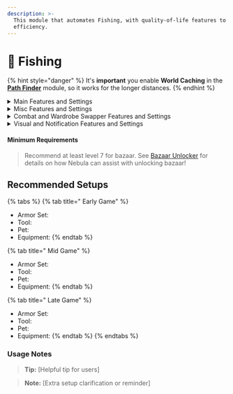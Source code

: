 ```yaml
---
description: >-
  This module that automates Fishing, with quality-of-life features to improve
  efficiency.
---
```


# 🎣 Fishing

{% hint style="danger" %}
It's **important** you enable **World Caching** in the [**Path Finder**](../misc/pathfinding.md) module, so it works for the longer distances.
{% endhint %}

<details>

<summary> Main Features and Settings</summary>



* **Fishing Type** : &#x20;
  * **Normal:** Fishing and killing mobs instantly.
  * **Barn:** Fishing with the added option of killing the sea creatures after a set amount of time.
    * **Barn Fishing Attack Conditions**:
    * **Barn Fishing SC Threshold**:
    * **Not Enough Mana Retry Relay:**
    * **Etherwarp Mode**:
  * **Trophy:** Trophy fishing in the Crimson Isle.
    * **Trophy Minium Wait Time**:
  * **Worm:** Fishing for Water Worm or Flaming Worm in the Crystal Hollows and killing them after a set period of time.
    * **Worm Fishing Attack Conditions**:
    * **Worm Fishing SC Threshold**:

- **Sneak While Fishing** :  Sneaking while the macro is running to mimic legit behavior.

* **Hot Spot Changer:** When this option is enabled the macro will only fish at hotspots.

{% hint style="warning" %}
It is **important if this option is enabled, please make sure to walk around the world. This is to help the pathfinding determine fishing positions around the hotspot.**
{% endhint %}

* **Catch Golden Fish**: Catches golden fish that appear while fishing in the crimson isle.
  * **Golden Fish Prediction Distance:** Predicts the position of the golden fish to the hook.
* **Auto Rain:** Automatically buys rain while fishing in the park. Default purchase amount is 10.

- **Using Rod For Attacking ( For 1 Sec):** Uses rod to attack mob for 1 sec before switching to main weapon.

</details>

<details>

<summary> Misc Features and Settings</summary>



* **Use Totem Of Corruption**:



* **Use Power Orb On Boss Spawn**:



* **Lava Worm Spot Finder**:



* **Anti Afk Sensitivity**:&#x20;



* **Anti Stuck Delay**:



* **Highlight Hotspot Rings**:



* **Highlight Thunder Rings:**

</details>

<details>

<summary> Combat and Wardrobe Swapper Features and Settings</summary>

**Combat**:

* &#x20;**Weapon Type**:



* **Weapon Slot**:



* **Attack Delay**:



* **Attack Squids:**



* **Ignore Targets In Lava**:



**Wardrobe Swapper**:



* **Wardrobe Slot To Switch Back**:



* **Wardrobe Slot To Use on Thunder Spawn**:



* **Wardrobe Slot To Use on Vanquisher Spawn**:



* **Wardrobe Slot To Use on Lord Jawbus Spawn**:



* **Wardrobe Slot To Use on Titanoboa Spawn**:



* **Wardrobe Slot To Use on Wiki Tiki Spawn**:

</details>

<details>

<summary>Visual and Notification Features and Settings</summary>

**Visual**:



* **Highlight Targets**:



* **Show Fishing Rods Predictions:**



* **Tracer Color:**



* **Hit Color**:



**Notifications**:



* **Notify On Vanquisher Spawn**:



* **Notify On Lord Jawbus Spawn**:



* **Notify On Thunder Spawn**:



* **Notify On Titanoboa Spawn**:



* **Notify On Wiki Tiki Spawn**:

</details>









#### Minimum Requirements

> Recommend at least level 7 for bazaar. See [Bazaar Unlocker](../general/bazaarunlocker.md) for details on how Nebula can assist with unlocking bazaar!&#x20;

## &#x20;Recommended Setups

{% tabs %}
{% tab title=" Early Game" %}
* Armor Set:
* Tool:
* Pet:
* Equipment:
{% endtab %}

{% tab title=" Mid Game" %}
* Armor Set:
* Tool:
* Pet:
* Equipment:
{% endtab %}

{% tab title=" Late Game" %}
* Armor Set:
* Tool:
* Pet:
* Equipment:
{% endtab %}
{% endtabs %}

### &#x20;Usage Notes

> **Tip:** \[Helpful tip for users]

> **Note:** \[Extra setup clarification or reminder]
